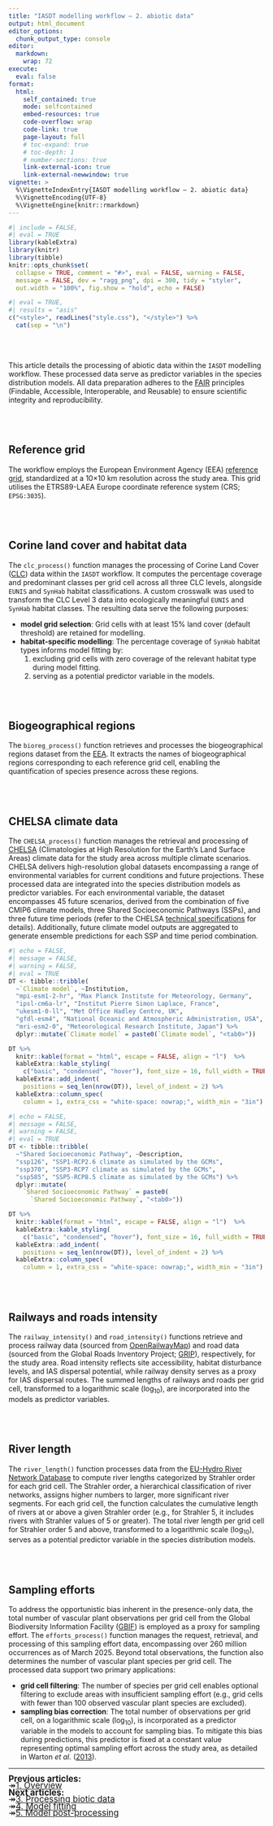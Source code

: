 ```yaml
---
title: "IASDT modelling workflow — 2. abiotic data"
output: html_document
editor_options: 
  chunk_output_type: console
editor: 
  markdown: 
    wrap: 72
execute: 
  eval: false
format:
  html:
    self_contained: true
    mode: selfcontained
    embed-resources: true
    code-overflow: wrap
    code-link: true
    page-layout: full
    # toc-expand: true
    # toc-depth: 1
    # number-sections: true
    link-external-icon: true
    link-external-newwindow: true
vignette: >
  %\VignetteIndexEntry{IASDT modelling workflow — 2. abiotic data}
  %\VignetteEncoding{UTF-8}
  %\VignetteEngine{knitr::rmarkdown}
---
```


```r
#| include = FALSE,
#| eval = TRUE
library(kableExtra)
library(knitr)
library(tibble)
knitr::opts_chunk$set(
  collapse = TRUE, comment = "#>", eval = FALSE, warning = FALSE,
  message = FALSE, dev = "ragg_png", dpi = 300, tidy = "styler",
  out.width = "100%", fig.show = "hold", echo = FALSE)
```

```r
#| eval = TRUE,
#| results = "asis"
c("<style>", readLines("style.css"), "</style>") %>% 
  cat(sep = "\n")
```

<br/><br/>

This article details the processing of abiotic data within the `IASDT` modelling workflow. These processed data serve as predictor variables in the species distribution models. All data preparation adheres to the <a href="https://doi.org/10.1038/sdata.2016.18" target="_blank" class="ll">FAIR</a> principles (Findable, Accessible, Interoperable, and Reusable) to ensure scientific integrity and reproducibility.

<br/><br/>

## Reference grid

The workflow employs the European Environment Agency (EEA) <a href="https://www.eea.europa.eu/en/datahub/datahubitem-view/3c362237-daa4-45e2-8c16-aaadfb1a003b" target="_blank" class="ll">reference grid</a>, standardized at a 10&times;10 km resolution across the study area. This grid utilises the ETRS89-LAEA Europe coordinate reference system (CRS; `EPSG:3035`).

<br/><br/>

## Corine land cover and habitat data

The `clc_process()` function manages the processing of Corine Land Cover (<a href="https://land.copernicus.eu/en/products/corine-land-cover/clc2018" target="_blank" class="ll">CLC</a>) data within the `IASDT` workflow. It computes the percentage coverage and predominant classes per grid cell across all three CLC levels, alongside `EUNIS` and `SynHab` habitat classifications. A custom crosswalk was used to transform the CLC Level 3 data into ecologically meaningful `EUNIS` and `SynHab` habitat classes. The resulting data serve the following purposes:

- **model grid selection**: Grid cells with at least 15% land cover (default threshold) are retained for modelling.
- **habitat-specific modelling**: The percentage coverage of `SynHab` habitat types informs model fitting by:
  1. excluding grid cells with zero coverage of the relevant habitat type during model fitting.
  2. serving as a potential predictor variable in the models.

<br/><br/>

## Biogeographical regions

The `bioreg_process()` function retrieves and processes the biogeographical regions dataset from the <a href="https://www.eea.europa.eu/en/datahub/datahubitem-view/11db8d14-f167-4cd5-9205-95638dfd9618" target="_blank" class="ll">EEA</a>. It extracts the names of biogeographical regions corresponding to each reference grid cell, enabling the quantification of species presence across these regions.

<br/><br/>

## CHELSA climate data

The `CHELSA_process()` function manages the retrieval and processing of <a href="https://chelsa-climate.org/" target="_blank" class="ll">CHELSA</a> (Climatologies at High Resolution for the Earth’s Land Surface Areas) climate data for the study area across multiple climate scenarios. CHELSA delivers high-resolution global datasets encompassing a range of environmental variables for current conditions and future projections. These processed data are integrated into the species distribution models as predictor variables. For each environmental variable, the dataset encompasses 45 future scenarios, derived from the combination of five CMIP6 climate models, three Shared Socioeconomic Pathways (SSPs), and three future time periods (refer to the CHELSA <a href="https://chelsa-climate.org/wp-admin/download-page/CHELSA_tech_specification_V2.pdf" target="_blank" class="ll">technical specifications</a> for details). Additionally, future climate model outputs are aggregated to generate ensemble predictions for each SSP and time period combination.

```r
#| echo = FALSE,
#| message = FALSE,
#| warning = FALSE,
#| eval = TRUE
DT <- tibble::tribble(
  ~`Climate model`, ~Institution,
  "mpi-esm1-2-hr", "Max Planck Institute for Meteorology, Germany",
  "ipsl-cm6a-lr", "Institut Pierre Simon Laplace, France",
  "ukesm1-0-ll", "Met Office Hadley Centre, UK",
  "gfdl-esm4", "National Oceanic and Atmospheric Administration, USA",
  "mri-esm2-0", "Meteorological Research Institute, Japan") %>% 
  dplyr::mutate(`Climate model` = paste0(`Climate model`, "<tab0>"))

DT %>% 
  knitr::kable(format = "html", escape = FALSE, align = "l")  %>%
  kableExtra::kable_styling(
    c("basic", "condensed", "hover"), font_size = 16, full_width = TRUE) %>%
  kableExtra::add_indent(
    positions = seq_len(nrow(DT)), level_of_indent = 2) %>% 
  kableExtra::column_spec(
    column = 1, extra_css = "white-space: nowrap;", width_min = "3in")
```

```r
#| echo = FALSE,
#| message = FALSE,
#| warning = FALSE,
#| eval = TRUE
DT <- tibble::tribble(
  ~"Shared Socioeconomic Pathway", ~Description,
  "ssp126", "SSP1-RCP2.6 climate as simulated by the GCMs",
  "ssp370", "SSP3-RCP7 climate as simulated by the GCMs",
  "ssp585", "SSP5-RCP8.5 climate as simulated by the GCMs") %>% 
  dplyr::mutate(
    `Shared Socioeconomic Pathway` = paste0(
      `Shared Socioeconomic Pathway`, "<tab0>"))

DT %>% 
  knitr::kable(format = "html", escape = FALSE, align = "l")  %>%
  kableExtra::kable_styling(
    c("basic", "condensed", "hover"), font_size = 16, full_width = TRUE) %>%
  kableExtra::add_indent(
    positions = seq_len(nrow(DT)), level_of_indent = 2) %>% 
  kableExtra::column_spec(
    column = 1, extra_css = "white-space: nowrap;", width_min = "3in")
```

<br/><br/>

## Railways and roads intensity

The `railway_intensity()` and `road_intensity()` functions retrieve and process railway data (sourced from <a href="https://www.openrailwaymap.org/" target="_blank" class="ll">OpenRailwayMap</a>) and road data (sourced from the Global Roads Inventory Project; <a href="https://www.globio.info/download-grip-dataset" target="_blank" class="ll">GRIP</a>), respectively, for the study area. Road intensity reflects site accessibility, habitat disturbance levels, and IAS dispersal potential, while railway density serves as a proxy for IAS dispersal routes. The summed lengths of railways and roads per grid cell, transformed to a logarithmic scale (log<sub>10</sub>), are incorporated into the models as predictor variables.

<br/><br/>

## River length

The `river_length()` function processes data from the <a href="https://land.copernicus.eu/en/products/eu-hydro/eu-hydro-river-network-database" target="_blank" class="ll">EU-Hydro River Network Database</a> to compute river lengths categorized by Strahler order for each grid cell. The Strahler order, a hierarchical classification of river networks, assigns higher numbers to larger, more significant river segments. For each grid cell, the function calculates the cumulative length of rivers at or above a given Strahler order (e.g., for Strahler 5, it includes rivers with Strahler values of 5 or greater). The total river length per grid cell for Strahler order 5 and above, transformed to a logarithmic scale (log<sub>10</sub>), serves as a potential predictor variable in the species distribution models.

<br/><br/>

## Sampling efforts

To address the opportunistic bias inherent in the presence-only data, the total number of vascular plant observations per grid cell from the Global Biodiversity Information Facility (<a href="https://www.gbif.org/" target="_blank" class="ll">GBIF</a>) is employed as a proxy for sampling effort. The `efforts_process()` function manages the request, retrieval, and processing of this sampling effort data, encompassing over 260 million occurrences as of March 2025. Beyond total observations, the function also determines the number of vascular plant species per grid cell. The processed data support two primary applications:

- **grid cell filtering**: The number of species per grid cell enables optional filtering to exclude areas with insufficient sampling effort (e.g., grid cells with fewer than 100 observed vascular plant species are excluded).
- **sampling bias correction**: The total number of observations per grid cell, on a logarithmic scale (log<sub>10</sub>), is incorporated as a predictor variable in the models to account for sampling bias. To mitigate this bias during predictions, this predictor is fixed at a constant value representing optimal sampling effort across the study area, as detailed in Warton *et al.* (<a href="https://doi.org/10.1371/journal.pone.0079168" target="_blank" class="ll">2013</a>).

<hr class="hr1">

<span style="font-size: 1.2em; line-height: 0.8;">
<b>Previous articles:</b><br/>
<tab>&#8608;<tab><a href="workflow_1_overview.html" class="ll">1. Overview</a><br/>
<b>Next articles:</b><br/>
<tab>&#8608;<tab><a href="workflow_3_biotic_data.html" class="ll">3. Processing biotic data</a><br/>
<tab>&#8608;<tab><a href="workflow_4_model_fitting.html" class="ll">4. Model fitting</a><br/>
<tab>&#8608;<tab><a href="workflow_5_model_postprocess.html" class="ll">5. Model post-processing</a><br/>
</span>
